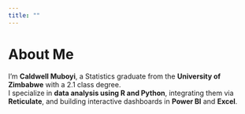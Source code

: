 ```yaml
---
title: ""
---
```


# About Me

I'm **Caldwell Muboyi**, a Statistics graduate from the **University of Zimbabwe** with a 2.1 class degree.\
I specialize in **data analysis using R and Python**, integrating them via **Reticulate**, and building interactive dashboards in **Power BI** and **Excel**.
